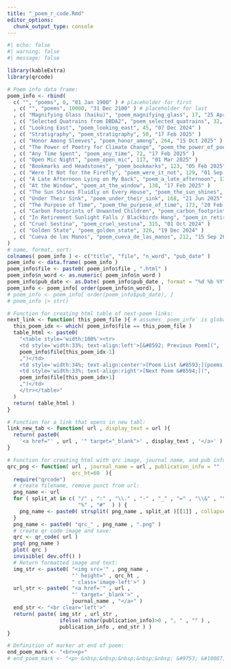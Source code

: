 ```yaml
---
title: "_poem_r_code.Rmd"
editor_options: 
  chunk_output_type: console
---
```


```r
#| echo: false
#| warning: false
#| message: false

library(kableExtra)
library(qrcode)

# Poem info data frame:
poem_info <- rbind(
  c( "", "poems", 0, "01 Jan 1900" ) # placeholder for first
  , c( "", "poems", 10000, "31 Dec 2100" ) # placeholder for last
  , c( "Magnifying Glass (haiku)", "poem_magnifying_glass", 17, "25 Apr 2025" ) 
  , c( "Selected Quatrains from DBDA2", "poem_selected_quatrains", 32, "03 Nov 2014" )
  , c( "Looking East", "poem_looking_east", 45, "07 Dec 2024" ) 
  , c( "Stratigraphy", "poem_stratigraphy", 50, "17 Feb 2025" )
  , c( "Honor Among Sleeves", "poem_honor_among", 264, "15 Oct 2025" )
  , c( "The Power of Poetry for Climate Change", "poem_the_power_of_poetry", 51, "01 Mar 2025" )
  , c( "Any Time Spent", "poem_any_time", 72, "17 Feb 2025" )
  , c( "Open Mic Night", "poem_open_mic", 117, "01 Mar 2025" )
  , c( "Bookmarks and Headstones", "poem_bookmarks", 123, "05 Feb 2025" )
  , c( "Were It Not for the Firefly", "poem_were_it_not", 129, "01 Sep 2024" )
  , c( "A Late Afternoon Lying on My Back", "poem_a_late_afternoon", 131, "13 Aug 2025" )
  , c( "At the Window", "poem_at_the_window", 138, "17 Feb 2025" )
  , c( "The Sun Shines Fluidly on Every House", "poem_the_sun_shines", 170, "29 Nov 2024" )
  , c( "Under Their Sink", "poem_under_their_sink", 168, "21 Jun 2025" )
  , c( "The Purpose of Time", "poem_the_purpose_of_time", 173, "20 Feb 2025" )
  , c( "Carbon Footprints of Unwanted Children", "poem_carbon_footprints", 208, "17 Feb 2025" )
  , c( "In Retirement Sunlight Falls / Blackbirds Hang", "poem_in_retirement", 310, "16 May 2025" )
  , c( "Cruel Sestina", "poem_cruel_sestina", 315, "01 Oct 2024" )
  , c( "Golden State", "poem_golden_state", 326, "19 Dec 2024" )
  , c( "Cueva de las Manos", "poem_cueva_de_las_manos", 212, "15 Sep 2025" )
)
# name, format, sort:
colnames( poem_info ) <- c("title", "file", "n_word", "pub_date" )
poem_info <- data.frame( poem_info )
poem_info$file <- paste0( poem_info$file , ".html" )
poem_info$n_word <- as.numeric( poem_info$n_word )
poem_info$pub_date <- as.Date( poem_info$pub_date , format = "%d %b %Y" )
poem_info <- poem_info[ order(poem_info$n_word), ]
# poem_info <- poem_info[ order(poem_info$pub_date), ]
# poem_info |> str()

# Function for creating html table of next-poem links:
next_link <- function( this_poem_file ){ # assumes `poem_info` is global df
  this_poem_idx <- which( poem_info$file == this_poem_file )
  table_html <- paste0(
    "<table style='width:100%'><tr>
    <td style='width:33%; text-align:left'>[&#8592; Previous Poem](",
    poem_info$file[this_poem_idx-1]
    ,")</td>
    <td style='width:34%; text-align:center'>[Poem List &#8593;](poems.html#sec-my_poems)</td>
    <td style='width:33%; text-align:right'>[Next Poem &#8594;](",
    poem_info$file[this_poem_idx+1]
    ,")</td>
    </tr></table>"
  )
  return( table_html )
}

# Function for a link that opens in new tabl:
link_new_tab <- function( url , display_text = url ){
  return( paste0( 
    '<a href="' , url , '" target="_blank">' , display_text , '</a>' ) )
}

# Function for creating html with qrc image, journal name, and pub info:
qrc_png <- function( url , journal_name = url , publication_info = "" , 
                     qrc_ht=60  ){
  require("qrcode")
  # create filename, remove punct from url:
  png_name <- url
  for ( split_at in c( "/" , ":" , "\\." , "-" , "_" , "=" , "\\&" , "\\?" ,
                       "%" , "#"  ) ) {
    png_name <- paste0( strsplit( png_name , split_at )[[1]] , collapse="" )
  }
  png_name <- paste0( "qrc_" , png_name , ".png" )
  # create qr code image and save:
  qrc <- qr_code( url )
  png( png_name )
  plot( qrc )
  invisible( dev.off() )
  # Return formatted image and text:
  img_str <- paste0( "<img src='" , png_name ,
                     "' height=" , qrc_ht , 
                     " class='image-left'>" )
  url_str <- paste0( "<a href='" , url ,
                     "' target='_blank'>" ,
                     journal_name , "</a>" )
  end_str <- "<br clear='left'>"
  return( paste( img_str , url_str , 
                 ifelse( nchar(publication_info)>0 , ", " , "" ) , 
                 publication_info , end_str ) )
}

# Definition of marker at end of poem:
end_poem_mark <- "<br><p>" 
# end_poem_mark <- "<p> &nbsp;&nbsp;&nbsp;&nbsp;&nbsp; &#9753; &#10087; <p>"
```
